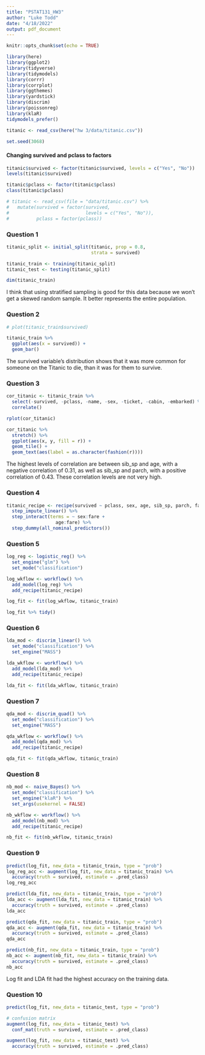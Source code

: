 ```yaml
---
title: "PSTAT131_HW3"
author: "Luke Todd"
date: "4/18/2022"
output: pdf_document
---
```


```r

knitr::opts_chunk$set(echo = TRUE)

library(here)
library(ggplot2)
library(tidyverse)
library(tidymodels)
library(corrr)
library(corrplot)
library(ggthemes)
library(yardstick)
library(discrim)
library(poissonreg)
library(klaR)
tidymodels_prefer()

titanic <- read_csv(here("hw 3/data/titanic.csv"))

set.seed(3068)

```

#### Changing survived and pclass to factors
```r

titanic$survived <- factor(titanic$survived, levels = c("Yes", "No"))
levels(titanic$survived)

titanic$pclass <- factor(titanic$pclass)
class(titanic$pclass)

# titanic <- read_csv(file = "data/titanic.csv") %>% 
#   mutate(survived = factor(survived, 
#                            levels = c("Yes", "No")),
#          pclass = factor(pclass))

```


### Question 1
```r

titanic_split <- initial_split(titanic, prop = 0.8,
                               strata = survived)

titanic_train <- training(titanic_split)
titanic_test <- testing(titanic_split)

dim(titanic_train)

```

I think that using stratified sampling is good for this data because we won't get a skewed random sample. It better represents the entire population.


### Question 2
```r

# plot(titanic_train$survived)

titanic_train %>%
  ggplot(aes(x = survived)) + 
  geom_bar()

```
The survived variable's distribution shows that it was more common for someone on the Titanic to die, than it was for them to survive.

### Question 3
```r

cor_titanic <- titanic_train %>%
  select(-survived, -pclass, -name, -sex, -ticket, -cabin, -embarked) %>%
  correlate()

rplot(cor_titanic)

cor_titanic %>%
  stretch() %>%
  ggplot(aes(x, y, fill = r)) +
  geom_tile() +
  geom_text(aes(label = as.character(fashion(r))))

```
The highest levels of correlation are between sib_sp and age, with a negative correlation of 0.31, as well as sib_sp and parch, with a positive correlation of 0.43. These correlation levels are not very high.


### Question 4
```r

titanic_recipe <- recipe(survived ~ pclass, sex, age, sib_sp, parch, fare, data = titanic_train) %>%
  step_impute_linear() %>%
  step_interact(terms = ~ sex:fare +
                  age:fare) %>%
  step_dummy(all_nominal_predictors())

```


### Question 5
```r

log_reg <- logistic_reg() %>%
  set_engine("glm") %>%
  set_mode("classification")

log_wkflow <- workflow() %>%
  add_model(log_reg) %>%
  add_recipe(titanic_recipe)

log_fit <- fit(log_wkflow, titanic_train)

log_fit %>% tidy()

```


### Question 6
```r

lda_mod <- discrim_linear() %>% 
  set_mode("classification") %>% 
  set_engine("MASS")

lda_wkflow <- workflow() %>% 
  add_model(lda_mod) %>% 
  add_recipe(titanic_recipe)

lda_fit <- fit(lda_wkflow, titanic_train)

```


### Question 7
```r

qda_mod <- discrim_quad() %>% 
  set_mode("classification") %>% 
  set_engine("MASS")

qda_wkflow <- workflow() %>% 
  add_model(qda_mod) %>% 
  add_recipe(titanic_recipe)

qda_fit <- fit(qda_wkflow, titanic_train)

```


### Question 8
```r

nb_mod <- naive_Bayes() %>% 
  set_mode("classification") %>% 
  set_engine("klaR") %>% 
  set_args(usekernel = FALSE) 

nb_wkflow <- workflow() %>% 
  add_model(nb_mod) %>% 
  add_recipe(titanic_recipe)

nb_fit <- fit(nb_wkflow, titanic_train)

```


### Question 9
```r

predict(log_fit, new_data = titanic_train, type = "prob")
log_reg_acc <- augment(log_fit, new_data = titanic_train) %>%
  accuracy(truth = survived, estimate = .pred_class)
log_reg_acc

predict(lda_fit, new_data = titanic_train, type = "prob")
lda_acc <- augment(lda_fit, new_data = titanic_train) %>%
  accuracy(truth = survived, estimate = .pred_class)
lda_acc

predict(qda_fit, new_data = titanic_train, type = "prob")
qda_acc <- augment(qda_fit, new_data = titanic_train) %>%
  accuracy(truth = survived, estimate = .pred_class)
qda_acc

predict(nb_fit, new_data = titanic_train, type = "prob")
nb_acc <- augment(nb_fit, new_data = titanic_train) %>%
  accuracy(truth = survived, estimate = .pred_class)
nb_acc

```

Log fit and LDA fit had the highest accuracy on the training data.


### Question 10
```r

predict(log_fit, new_data = titanic_test, type = "prob")

# confusion matrix
augment(log_fit, new_data = titanic_test) %>%
  conf_mat(truth = survived, estimate = .pred_class) 

augment(log_fit, new_data = titanic_test) %>%
  accuracy(truth = survived, estimate = .pred_class)

```














